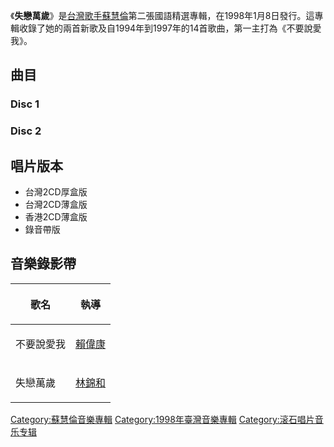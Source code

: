 {{noteTA
|1=zh:一路响叮当;zh-hk:聖誕老豆;zh-tw:一路響叮噹;
|2=zh-hk:伴你高飛; zh-tw:返家十萬里; zh-cn:伴你高飞;
|3=zh-hk:幽靈公主; zh-tw:魔法公主; zh-cn:幽灵公主;
}}
{{Album infobox | <!-- See Wikipedia:WikiProject_Albums -->
|  Name        = 失戀萬歲
|  Type        = 精選輯
|  Artist      = [[蘇慧倫|蘇慧倫]]
|  Cover       = 蘇慧倫 失戀萬歲.jpg
|  Released    = 1998年1月8日
|  Recorded    = 1994年－1998年
|  Genre       = [[國語流行音樂|國語流行音樂]]
|  Length      = 37:46（Disc 1）<br>28:17（Disc 2）
|  Label       = [[滾石唱片|滾石唱片]]
|  Number      = 
|  Producer    = 見[[#曲目|曲目列表]]
|  Last album  = [[圈圈|圈圈]]<br>（1997年）
|  This album  = '''失戀萬歲'''<br>（1998年）
|  Next album  = [[Happy_Hours|Happy Hours]]<br>（1999年）
}}
《'''失戀萬歲'''》是[[台灣|台灣]][[歌手|歌手]][[蘇慧倫|蘇慧倫]]第二張國語精選專輯，在1998年1月8日發行。這專輯收錄了她的兩首新歌及自1994年到1997年的14首歌曲，第一主打為《不要說愛我》。

==曲目==
===Disc 1===
{{Tracklist
| total_length = 37:46

| extra_column = 首次收錄專輯

| title1 = 不要說愛我
| note1 = 
| longnote1 = 第一主打
| music1 = [[張震嶽|張震嶽]]
| lyrics1 = 張震嶽
| arranger1 = [[鍾興民|鍾興民]]
| producer1 = [[賈敏恕|賈敏恕]]
| length1 = 4:06

| title2 = 失戀萬歲
| note2 = [[莫文蔚|莫文蔚]]合唱
| longnote2 = 第二主打<br>改編自[[Apple_Brown_Betty|Apple Brown Betty]]的《Aeroplane》
| music2 = [[Niklas_Johansson|Niklas Johansson]]
| lyrics2 = [[許常德|許常德]]
| arranger2 = 鍾興民
| producer2 = 賈敏恕
| length2 = 3:02

| title3 = 鴨子
| note3 = 
| longnote3 = 粵語版為《話說…》<br>改編自Ju Ju Club的《我就是我自己》<br>電影《[[伴你高飛|伴你高飛]]》預告主題曲
| music3 = [[Ju_Ju_Club|Ju Ju Club]]
| lyrics3 = 許常德
| arranger3 = Ju Ju Club
| producer3 = [[包小柏|包小柏]]
| extra3 = [[鴨子_(專輯)|鴨子]]
| length3 = 3:21

| title4 = 929
| note4 = 
| longnote4 = 動畫電影《[[幽靈公主|幽靈公主]]》預告主題曲
| music4 = [[包小柏|包小柏]]
| lyrics4 = [[余致明|余致明]]
| arranger4 = [[包小松|包小松]]
| producer4 = 包小柏
| extra4 = [[傻瓜_(專輯)|傻瓜]]
| length4 = 4:34

| title5 = Lemon Tree
| note5 = 
| longnote5 = 粵語版為《Lemon Tree》
| music5 = [[Hinkel|Hinkel]]<br>[[Fredent_Haler|Fredent Haler]]
| lyrics5 = 許常德
| arranger5 = 包小松
| producer5 = 包小柏
| extra5 = [[Lemon_Tree_(專輯)|Lemon Tree]]
| length5 = 3:13

| title6 = 圈圈
| note6 = 
| longnote6 = Rap：[[酷龍|酷龍]]
| music6 = {{link-ko|金昌煥|김창환}}
| lyrics6 = -{[[于光中|于光中]]}-
| arranger6 = 金昌煥
| producer6 = 金昌煥
| extra6 = [[圈圈|圈圈]]
| length6 = 3:40

| title7 = 被動
| note7 = 
| longnote7 = 
| music7 = [[伍佰|伍佰]]
| lyrics7 = [[潘麗玉|潘麗玉]]
| arranger7 = [[江建民|江建民]]
| producer7 = 包小柏
| extra7 = Lemon Tree
| length7 = 3:41

| title8 = 傻瓜
| note8 = 
| longnote8 = 
| music8 = [[Padres|Padres]]
| lyrics8 = 許常德
| arranger8 = 包小松
| producer8 = 包小柏
| extra8 = 傻瓜
| length8 = 3:48

| title9 = OK?OK!
| note9 = [[任賢齊|任賢齊]]、[[羅百吉|羅百吉]]合唱
| longnote9 = 電影《[[聖誕老豆|聖誕老豆]]》預告主題曲
| music9 = {{link-ko|尹日尚|윤일상 (작곡가)}}
| lyrics9 = -{于光中}-<br>[[黃子佼|黃子佼]]
| arranger9 = 尹日尚
| producer9 = 包小柏
| extra9 = 鴨子
| length9 = 3:46

| title10 = 黃色月亮
| note10 =  
| longnote10 = 
| music10 = 伍佰
| lyrics10 = 伍佰
| arranger10 = [[王繼康|王繼康]]
| producer10 = 伍佰
| extra10 = 傻瓜
| length10 = 4:30

}}

===Disc 2===
{{Tracklist
| total_length = 28:17

| extra_column = 首次收錄專輯

| title1 = 愛了就算
| note1 = [[成龍|成龍]]合唱
| longnote1 = [[中視|中視]]電視劇《[[紅塵|紅塵]]》片尾曲<br>[[TVBS|TVBS]]電視劇《[[天地男兒|天地男兒]]》片頭曲
| music1 = 包小松
| lyrics1 = [[厲曼婷|厲曼婷]]
| arranger1 = [[花比傲|花比傲]]
| producer1 = 包小柏
| extra1 = 鴨子
| length1 = 4:19

| title2 = 哭過的天空
| note2 = 
| longnote2 = 
| music2 = [[李子恆|李子恆]]
| lyrics2 = 李子恆
| arranger2 = [[洪敬堯|洪敬堯]]
| producer2 = 包小柏
| extra2 = Lemon Tree
| length2 = 5:07

| title3 = 我們都是好人
| note3 = 
| longnote3 = 
| music3 = [[陳小霞|陳小霞]]
| lyrics3 = [[姚若龍|姚若龍]]
| arranger3 = 王豫民
| producer3 = [[蘇慧倫|蘇慧倫]]
| extra3 = 傻瓜
| length3 = 4:20

| title4 = 就要愛了嗎
| note4 = 
| longnote4 = 粵語版為《愛的呼應》
| music4 = [[周世暉|周世暉]]
| lyrics4 = [[李宗盛|李宗盛]]<br>[[厲曼婷|厲曼婷]]
| arranger4 = [[鮑比達|鮑比達]]
| producer4 = 周世暉
| extra4 = [[就要愛了嗎|就要愛了嗎]]
| length4 = 4:01

| title5 = 沒有人理我
| note5 = 
| longnote5 = 
| music5 = [[郭子|郭子]]
| lyrics5 = [[鄔裕康|鄔裕康]]
| arranger5 = 洪敬堯
| producer5 = 包小柏
| extra5 = 傻瓜
| length5 = 5:44

| title6 = 滿足
| note6 = 
| longnote6 = 
| music6 = [[陳煥昌|陳煥昌]]
| lyrics6 = 陳煥昌
| arranger6 = [[梁伯君|梁伯君]]
| producer6 = 陳煥昌
| extra6 = [[滿足|滿足]]
| length6 = 4:43

}}

== 唱片版本 ==
* 台灣2CD厚盒版
* 台灣2CD薄盒版
* 香港2CD薄盒版
* 錄音帶版

==音樂錄影帶==
{| class="wikitable"
! 歌名 !! 執導 
|-
| 不要說愛我 || [[賴偉康|賴偉康]] 
|-
| 失戀萬歲 || [[林錦和|林錦和]] 
|}

{{蘇慧倫}}

[[Category:蘇慧倫音樂專輯|Category:蘇慧倫音樂專輯]]
[[Category:1998年臺灣音樂專輯|Category:1998年臺灣音樂專輯]]
[[Category:滚石唱片音乐专辑|Category:滚石唱片音乐专辑]]